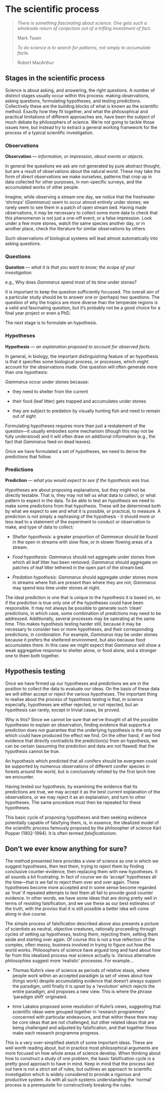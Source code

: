# The scientific process

> *There is something fascinating about science. One gets such a
> wholesale return of conjecture out of a trifling investment of fact.*
>
> Mark Twain
>
> *To do science is to search for patterns, not simply to accumulate
> facts.*
>
> Robert MacArthur

## Stages in the scientific process {#stages-scientific-process}

Science is about asking, and answering, the right questions. A number of distinct stages usually occur within this process: making observations, asking questions, formulating hypotheses, and testing predictions. Collectively these are the building blocks of what is known as the scientific method. Exactly how they fit together, and what the philosophical and practical limitations of different approaches are, have been the subject of much debate by philosophers of science. We're not going to tackle those issues here, but instead try to extract a general working framework for the process of a typical scientific investigation.

### Observations {#stages-observations}

**Observation** — *information, or impression, about events or objects*.

In general the questions we ask are not generated by pure abstract thought, but are a result of observations about the natural world. These may take the form of direct observations we make ourselves, patterns that crop up in data collected for other purposes, in non-specific surveys, and the accumulated works of other people.

Imagine, while observing a stream one day, we notice that the freshwater ‘shrimps’ (*Gammarus*) seem to occur almost entirely under stones; we rarely seem to see them in a patch of open stream bed. Having made observations, it may be necessary to collect some more data to check that this phenomenon is not just a one-off event, or a false impression. Look under a few more stones, watch the same species another day, or in another place, check the literature for similar observations by others.

Such observations of biological systems will lead almost automatically into asking questions.

### Questions {#stages-questions}

**Question** — *what it is that you want to know; the scope of your investigation*.

e.g., Why does *Gammarus* spend most of its time under stones?

It is important to keep the question sufficiently focussed. The overall aim of a particular study should be to answer one or (perhaps) two questions. The question of why the tropics are more diverse than the temperate regions is a valid and fascinating question, but it's probably not be a good choice for a final year project or even a PhD.

The next stage is to formulate an hypothesis.

### Hypotheses {#stages-hypotheses}

**Hypothesis** — *an explanation proposed to account for observed facts.*

In general, in biology, the important distinguishing feature of an hypothesis is that it specifies some biological process, or processes, which might account for the observations made. One question will often
generate more than one hypothesis:

*Gammarus* occur under stones because:

-   they need to shelter from the current

-   their food (leaf litter) gets trapped and accumulates under stones

-   they are subject to predation by visually hunting fish and need to remain out of sight

Formulating hypotheses requires more than just a restatement of the question---it usually embodies some mechanism (though this may not be fully understood) and it will often draw on additional information (e.g., the fact that *Gammarus* feed on dead leaves).

Once we have formulated a set of hypotheses, we need to derive the predictions that follow.

### Predictions {#stages-predictions}

**Prediction** — *what you would expect to see if the hypothesis was true*.

Hypotheses are about proposing explanations, but they might not be directly testable. That is, they may not tell us what data to collect, or what pattern to expect in the data. To be able to test an hypothesis we need to make some predictions from that hypothesis. These will be determined both by what we expect to see and what it is possible, or practical, to measure. A prediction is not simply a rephrasing of the hypothesis - it should more or less lead to a statement of the experiment to conduct or observation to make, and type of data to collect:

-   *Shelter hypothesis:* a greater proportion of *Gammarus* should be found in the open in streams with slow flow, or in slower flowing areas of a stream.

-   *Food hypothesis:* *Gammarus* should not aggregate under stones from which all leaf litter has been removed; *Gammarus* should aggregate on patches of leaf litter tethered in the open part of the stream bed.

-   *Predation hypothesis:* *Gammarus* should aggregate under stones more in streams where fish are present than where they are not; *Gammarus* may spend less time under stones at night.

The ideal prediction is one that is unique to the hypothesis it is based on, so if the prediction is true only one of the hypotheses could have been responsible. It may not always be possible to generate such 'clean' predictions, in which case, some combination of predictions may need to be addressed. Additionally, several processes may be operating at the same time. This makes hypothesis testing harder still, because it may be necessary to consider two or more hypotheses, and their corresponding predictions, in combination. For example, *Gammarus* may be under stones because it prefers the sheltered environment, but also because food accumulates there. In this case we might expect that *Gammarus* will show a weak aggregative response to shelter alone, or food alone, and a stronger one to them both together.

## Hypothesis testing

Once we have firmed up our hypotheses and predictions we are in the position to collect the data to evaluate our ideas. On the basis of these data we will either accept or reject the various hypotheses. The important thing to realise about the process of hypothesis testing is that, in science especially, hypotheses are either rejected, or not rejected, but an hypothesis can rarely, except in trivial cases, be proved. 

Why is this? Since we cannot be sure that we've thought of all the possible hypotheses to explain an observation, finding evidence that supports a prediction does not guarantee that the underlying hypothesis is the only one which could have produced the effect we find. On the other hand, if we find evidence that directly contradicts the prediction(s) from an hypothesis, we can be certain (assuming the prediction and data are not flawed) that the hypothesis cannot be true.

An hypothesis which predicted that all conifers should be evergreen could be supported by numerous observations of different conifer species in forests around the world, but is conclusively refuted by the first larch tree we encounter.

Having tested our hypothesis, by examining the evidence that its predictions are true, we may accept it as the best current explanation of the observations, or we may reject it as an explanation, and turn to other hypotheses. The same procedure must then be repeated for these hypotheses.

This basic cycle of proposing hypotheses and then seeking evidence potentially capable of falsifying them, is, in essence, the idealized model of the scientific process famously proposed by the philosopher of science Karl Popper (1902-1994). It is often termed *falsificationism*.

## Don’t we ever know anything for sure? {#are-we-sure}

The method presented here provides a view of science as one in which we suggest hypotheses, then test them, trying to reject them by finding conclusive counter-evidence, then replacing them with new hypotheses. It all sounds a bit frustrating. In fact of course we do ‘accept’ hypotheses all the time---that is we fail to reject them over and over again. These hypotheses become more accepted and in some sense become regarded as ‘true’ if repeated attempts to test them all fail to provide good counter evidence. In other words, we have some ideas that are doing pretty well in terms of resisting falsification, and we use these as our best estimates of the truth, with the proviso that it is still possible a better idea will come along in due course.

The simple process of falsification described above also presents a picture of scientists as neutral, objective creatures, rationally proceeding through cycles of setting up hypotheses, testing them, rejecting them, setting them aside and starting over again. Of course this is not a true reflection of the complex, often messy, business involved in trying to figure out how the world works. Philosophers of science have argued long and hard about how far from this idealized process real science actually is. Various alternative philosophies suggest more ‘realistic’ processes. For example...

-   Thomas Kuhn’s view of science as periods of relative stasis, where people work within an accepted paradigm (a set of views about how things work) despite accumulating evidence that doesn’t always support the paradigm, until finally it is upset by a ‘revolution’ which rejects the entire paradigm, and proposes a new view. This is where the phrase 'paradigm shift' originated.

-   Imre Lakatos proposed some resolution of Kuhn's views, suggesting that scientific ideas were grouped together in ‘research programmes’ concerned with particular endeavours, and that within these there may be core ideas that are not challenged, but other related ideas that are being challenged and adjusted by falsification, and that together these make each research programme progress.

This is a very over-simplified sketch of some important ideas. These are well worth reading about, but in practice most philosophical arguments are more focused on how whole areas of science develop. When thinking about how to construct a study of one problem, the basic falsification cycle is a pretty good approach to have in mind. Keep in mind that the process laid out here is not a strict set of rules, but outlines an approach to scientific investigation which is widely considered to provide a rigorous and productive system. As with all such systems understanding the ‘normal’ process is a prerequisite for constructively breaking the rules.

